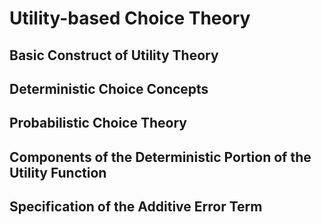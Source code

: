 # Utility-based Choice Theory

## Basic Construct of Utility Theory

## Deterministic Choice Concepts

## Probabilistic Choice Theory

## Components of the Deterministic Portion of the Utility Function

## Specification of the Additive Error Term